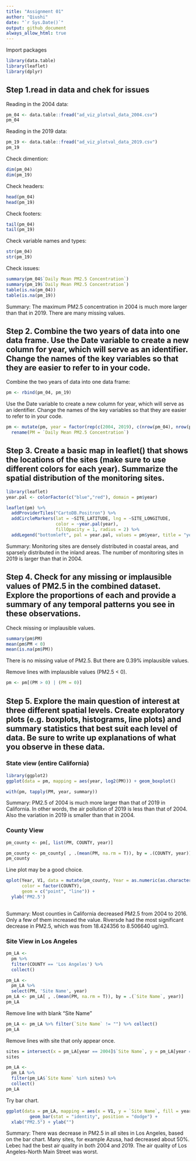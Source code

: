 ```yaml
---
title: "Assignment 01"
author: "Qiushi"
date: "`r Sys.Date()`"
output: github_document
always_allow_html: true
---
```


Import packages
```r
library(data.table)
library(leaflet)
library(dplyr)
```

## Step 1.read in data and chek for issues

Reading in the 2004 data:
```r
pm_04 <- data.table::fread("ad_viz_plotval_data_2004.csv")
pm_04
```
Reading in the 2019 data:
```r
pm_19 <- data.table::fread("ad_viz_plotval_data_2019.csv")
pm_19
```
Check dimention:
```r
dim(pm_04)
dim(pm_19)
```

Check headers:
```r
head(pm_04)
head(pm_19)
```

Check footers:
```r
tail(pm_04)
tail(pm_19)
```

Check variable names and types:
```r
str(pm_04)
str(pm_19)
```
Check issues:
```r
summary(pm_04$`Daily Mean PM2.5 Concentration`)
summary(pm_19$`Daily Mean PM2.5 Concentration`)
table(is.na(pm_04))
table(is.na(pm_19))
```


Summary: The maximum PM2.5 concentration in 2004 is much more larger than that in 2019. There are many missing values.

## Step 2. Combine the two years of data into one data frame. Use the Date variable to create a new column for year, which will serve as an identifier. Change the names of the key variables so that they are easier to refer to in your code.

Combine the two years of data into one data frame:
```r
pm <- rbind(pm_04, pm_19)
```



Use the Date variable to create a new column for year, which will serve as an identifier. Change the names of the key variables so that they are easier to refer to in your code.
```r
pm <- mutate(pm, year = factor(rep(c(2004, 2019), c(nrow(pm_04), nrow(pm_19))))) %>%
  rename(PM = `Daily Mean PM2.5 Concentration`)
```


## Step 3. Create a basic map in leaflet() that shows the locations of the sites (make sure to use different colors for each year). Summarize the spatial distribution of the monitoring sites.
```r
library(leaflet)
year.pal <- colorFactor(c("blue","red"), domain = pm$year)

leaflet(pm) %>% 
  addProviderTiles("CartoDB.Positron") %>%
  addCircleMarkers(lat = ~SITE_LATITUDE, lng = ~SITE_LONGITUDE,
                   color = ~year.pal(year),
                   fillOpacity = 1, radius = 2) %>% 
  addLegend("bottomleft", pal = year.pal, values = pm$year, title = "year")

```



Summary: Monitoring sites are densely distributed in coastal areas, and sparsely distributed in the inland areas. The number of monitoring sites in 2019 is larger than that in 2004.

## Step 4. Check for any missing or implausible values of PM2.5 in the combined dataset. Explore the proportions of each and provide a summary of any temporal patterns you see in these observations.

Check missing or implausible values.
```r
summary(pm$PM)
mean(pm$PM < 0)
mean(is.na(pm$PM))
```
There is no missing value of PM2.5. But there are 0.39% implausible values.

Remove lines with implausible values (PM2.5 < 0).
```r
pm <- pm[(PM > 0) | (PM = 0)]
```


## Step 5. Explore the main question of interest at three different spatial levels. Create exploratory plots (e.g. boxplots, histograms, line plots) and summary statistics that best suit each level of data. Be sure to write up explanations of what you observe in these data.

### State view (entire California)
```r
library(ggplot2)
ggplot(data = pm, mapping = aes(year, log2(PM))) + geom_boxplot()
```

```r
with(pm, tapply(PM, year, summary))
```


Summary: PM2.5 of 2004 is much more larger than that of 2019 in California. In other words, the air pollution of 2019 is less than that of 2004. Also the variation in 2019 is smaller than that in 2004.

### County View
```r
pm_county <- pm[, list(PM, COUNTY, year)]
```

```r
pm_county <- pm_county[ , .(mean(PM, na.rm = T)), by = .(COUNTY, year)]
pm_county
```
Line plot may be a good choice.
```r
qplot(Year, V1, data = mutate(pm_county, Year = as.numeric(as.character(year))),
      color = factor(COUNTY), 
      geom = c("point", "line")) +
  ylab('PM2.5')
  
```

Summary: Most counties in California decreased PM2.5 from 2004 to 2016. Only a few of them increased the value. Riversde had the most significant decrease in PM2.5, which was from 18.424356 to 8.506640 ug/m3.

### Site View in Los Angeles

```r
pm_LA <- 
  pm %>%
  filter(COUNTY == 'Los Angeles') %>%
  collect()

pm_LA <- 
  pm_LA %>%
  select(PM, 'Site Name', year)
pm_LA <- pm_LA[ , .(mean(PM, na.rm = T)), by = .(`Site Name`, year)]
pm_LA
```

Remove line with blank "Site Name"
```r
pm_LA <- pm_LA %>% filter(`Site Name` != "") %>% collect()
pm_LA
```
Remove lines with site that only appear once.
```r
sites = intersect(x = pm_LA[year == 2004]$`Site Name`, y = pm_LA[year == 2019]$`Site Name`)
sites

pm_LA <- 
  pm_LA %>%
  filter(pm_LA$`Site Name` %in% sites) %>% 
  collect()
pm_LA
```



Try bar chart.
```r
ggplot(data = pm_LA, mapping = aes(x = V1, y = `Site Name`, fill = year)) + 
         geom_bar(stat = "identity", position = "dodge") +
  xlab("PM2.5") + ylab("")
```

Summary: There was decrease in PM2.5 in all sites in Los Angeles, based on the bar chart. Many sites, for example Azusa, had decreased about 50%. Lebec had the best air quality in both 2004 and 2019. The air quality of Los Angeles-North Main Street was worst.


